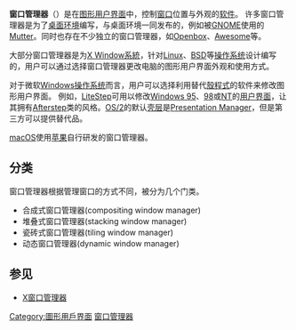 {{Unreferenced|time=2017-05-11T08:11:55+00:00}}
{{noteTA
|1=zh-cn:窗口管理器; zh-tw:視窗管理員;
|G1=IT
}}
'''窗口管理器'''（{{lang|en|Window manager}}）是在[[图形用户界面|图形用户界面]]中，控制[[窗口|窗口]]位置与外观的[[软件|软件]]。
许多窗口管理器是为了[[桌面环境|桌面环境]]编写，与桌面环境一同发布的，例如被[[GNOME|GNOME]]使用的[[Mutter|Mutter]]。同时也存在不少独立的窗口管理器，如[[Openbox|Openbox]]、[[Awesome|Awesome]]等。

大部分窗口管理器是为[[X_Window系統|X Window系統]]，针对[[Linux|Linux]]、[[BSD|BSD]]等[[操作系统|操作系统]]设计编写的，用户可以通过选择窗口管理器更改电脑的图形用户界面外观和使用方式。

对于微软[[Windows|Windows]][[操作系统|操作系统]]而言，用户可以选择利用替代[[殼程式|殼程式]]的软件来修改图形用户界面。
例如，[[LiteStep|LiteStep]]可用以修改[[Windows_95|Windows 95]]、[[Windows_98|98]]或[[Windows_NT|NT]]的[[用户界面|用户界面]]，让其拥有[[Afterstep|Afterstep]]类的风格。[[OS/2|OS/2]]的默认[[壳层|壳层]]是[[Presentation_Manager|Presentation Manager]]，但是第三方可以提供替代品。

[[macOS|macOS]]使用[[苹果公司|苹果]]自行研发的窗口管理器。

==分类==
窗口管理器根据管理窗口的方式不同，被分为几个门类。
*合成式窗口管理器(compositing window manager)
*堆叠式窗口管理器(stacking window manager)
*瓷砖式窗口管理器(tiling window manager)
*动态窗口管理器(dynamic window manager)

== 参见 ==
* [[X窗口管理器|X窗口管理器]]

{{Software-stub}}

[[Category:圖形用戶界面|Category:圖形用戶界面]]
[[Category:窗口管理器|]]